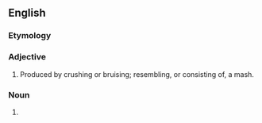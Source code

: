 ==English==

===Etymology===
{{suffix|mash|y|lang=en}}

===Adjective===
{{en-adj}}

# Produced by crushing or bruising; resembling, or consisting of, a mash.

===Noun===
{{en-noun|mashies}}

# {{alt form|mashie|lang=en}} {{qualifier|golf club}}